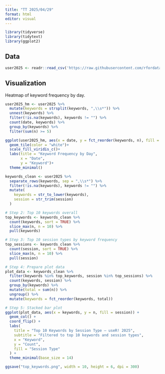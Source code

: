 ```yaml
---
title: "TT 2025/04/29"
format: html
editor: visual
---
```


```r
library(tidyverse)
library(tidytext)
library(ggplot2)
```


## Data

```r
user2025 <- readr::read_csv('https://raw.githubusercontent.com/rfordatascience/tidytuesday/main/data/2025/2025-04-29/user2025.csv')
```
## Visualization

Heatmap of keyword frequency by day.

```r
user2025_hm <- user2025 %>% 
  mutate(keywords = strsplit(keywords, ",\\s*")) %>% 
  unnest(keywords) %>% 
  filter(!is.na(keywords), keywords != "") %>% 
  count(date, keywords) %>% 
  group_by(keywords) %>% 
  filter(sum(n) >= 5)

ggplot(user2025_hm, aes(x = date, y = fct_reorder(keywords, n), fill = n))+
  geom_tile(color = "white")+
  scale_fill_viridis_c()+
  labs(title = "Keyword Frequency by Day",
       x = "Date",
       y = "Keyword")+
  theme_minimal()

```
```r
keywords_clean <- user2025 %>%
  separate_rows(keywords, sep = ",\\s*") %>%
  filter(!is.na(keywords), keywords != "") %>%
  mutate(
    keywords = str_to_lower(keywords),
    session = str_trim(session)
  )

# Step 2: Top 10 keywords overall
top_keywords <- keywords_clean %>%
  count(keywords, sort = TRUE) %>%
  slice_max(n, n = 10) %>%
  pull(keywords)

# Step 3: Top 10 session types by keyword frequency
top_sessions <- keywords_clean %>%
  count(session, sort = TRUE) %>%
  slice_max(n, n = 10) %>%
  pull(session)

# Step 4: Prepare plot data
plot_data <- keywords_clean %>%
  filter(keywords %in% top_keywords, session %in% top_sessions) %>%
  count(keywords, session) %>%
  group_by(keywords) %>%
  mutate(total = sum(n)) %>%
  ungroup() %>%
  mutate(keywords = fct_reorder(keywords, total))

# Step 5: Stacked bar plot
ggplot(plot_data, aes(x = keywords, y = n, fill = session)) +
  geom_col() +
  coord_flip() +
  labs(
    title = "Top 10 Keywords by Session Type — useR! 2025",
    subtitle = "Filtered to top 10 keywords and session types",
    x = "Keyword",
    y = "Count",
    fill = "Session Type"
  ) +
  theme_minimal(base_size = 14)

ggsave("top_keywords.png", width = 10, height = 6, dpi = 300)

```


